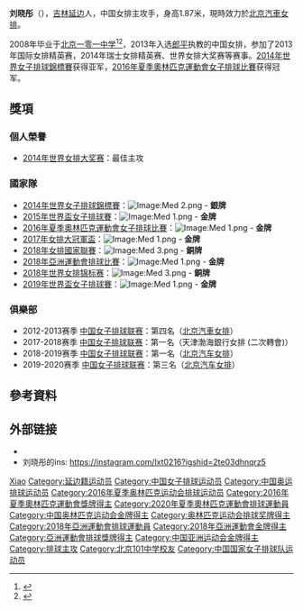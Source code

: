 {{otheruses|刘晓彤 (消歧义)}}
{{Infobox 排球選手
|name           = 刘晓彤
|image          = Liu Xiaotong in the China team for Volleyball (cropped).jpg
|imagesize      =
|caption        =
|fullname       =
|nickname       = 锦鲤彤、福将 
|nationality    = {{PRC}}
|birth_date     = {{Birth date and age|1990|02|16}}
|birth_place    = 
|death_date     =
|death_place    =
|hometown       =
|height         = {{height|m=1.87}}
|weight         = {{weight|kg=72}}
|spike          = {{height|m=3.15}}
|block          = {{height|m=3.00}}
|college        =
|position       = 主攻 Wing spiker 
|currentnumber  = 5 (俱樂部), 10 (國家隊)
|currentclub    = {{flagicon|CHN}} [[北京女排|北京汽車]]
|years1         =
|team1          =
|nationalyears  = 2013 -
|nationalteam   = {{flagicon|CHN}} [[中國國家女子排球隊|中國]]
|updated        = 2021年1月
|medaltemplates =
{{MedalSport | 女子[[排球|排球]]}}
{{MedalCountry | {{CHN}} }}
{{MedalCompetition|[[奥林匹克运动会|奥林匹克运动会]]}}
{{MedalGold| [[2016年夏季奥林匹克运动会|2016年里约热内卢]] |[[2016年夏季奧林匹克運動會女子排球比賽|團隊]]}}
{{MedalCompetition|[[世界盃排球賽|世界盃排球賽]]}}
{{MedalGold| [[2015年世界盃女子排球賽|2015年日本]] | }}
{{MedalGold| [[2019年世界盃女子排球賽|2019年日本]] | }}
{{MedalCompetition|[[女排大冠军杯赛|女排大冠军杯赛]]}}
{{MedalGold | [[2017年女排大冠军杯赛|2017年日本]] | }}
{{MedalCompetition|[[世界排球錦標賽|世界女子排球錦標賽]]}}
{{MedalSilver  | [[2014年世界女子排球錦標賽|2014年意大利]] | }}
{{MedalBronze  | [[2018年世界女子排球錦標賽|2018年日本]] | }}
}}

'''刘晓彤'''（{{bd|1990年|2月16日|catIdx=L刘}}），[[吉林|吉林]][[延边|延边]]人，中国女排主攻手，身高1.87米，現時效力於[[北京女排|北京汽車女排]]。

2008年毕业于[[北京一零一中学|北京一零一中学]]<ref>{{cite news|url=http://www.beijing101.com/school/getNavigationArticle.do?articleId=579314f3-b6e5-4cae-94d8-8af30c611c27&navigationId=4385c493-4603-4f1c-b263-cd15373af089&schoolId=587bb213-aab9-415d-b129-b629de3718e8|title=北京女排张建章主教练、奥运冠军刘晓彤校友到校交流指导|publisher=北京101中学|date=2019-03-20|accessdate=2020-12-12}}</ref><ref>{{cite news|url=http://sports.people.com.cn/n1/2016/0923/c14820-28736231.html|title=刘晓彤：感谢北京一零一中 母校让我全面发展|publisher=人民网|date=2016-09-23|accessdate=2021-08-10|archive-date=2021-08-10|archive-url=https://web.archive.org/web/20210810163618/http://sports.people.com.cn/n1/2016/0923/c14820-28736231.html}}</ref>，2013年入选[[郎平|郎平]]执教的中国女排，参加了2013年国际女排精英赛，2014年瑞士女排精英赛、世界女排大奖赛等赛事。[[2014年世界女子排球錦標賽|2014年世界女子排球錦標賽]]获得亚军，[[2016年夏季奧林匹克運動會女子排球比賽|2016年夏季奧林匹克運動會女子排球比賽]]获得冠军。

== 獎項 ==
===個人榮譽===
*[[2014年世界女排大奖赛|2014年世界女排大奖赛]]：最佳主攻

===國家隊===
*[[2014年世界女子排球錦標賽|2014年世界女子排球錦標賽]]：[[Image:Med_2.png|Image:Med 2.png]] - '''銀牌'''
*[[2015年世界盃女子排球賽|2015年世界盃女子排球賽]]：[[Image:Med_1.png|Image:Med 1.png]] - '''金牌'''
*[[2016年夏季奧林匹克運動會女子排球比賽|2016年夏季奧林匹克運動會女子排球比賽]]：[[Image:Med_1.png|Image:Med 1.png]] - '''金牌'''
*[[2017年女子世界大冠軍盃排球賽|2017年女排大冠軍盃]]：[[Image:Med_1.png|Image:Med 1.png]] - '''金牌'''
*[[2018年女排國家聯賽|2018年女排國家聯賽]]：[[Image:Med_3.png|Image:Med 3.png]] - '''銅牌'''
*[[2018年亞洲運動會排球比賽|2018年亞洲運動會排球比賽]]：[[Image:Med_1.png|Image:Med 1.png]] - '''金牌'''
*[[2018年世界女子排球錦標賽|2018年世界女排锦标赛]]：[[Image:Med_3.png|Image:Med 3.png]] - '''銅牌'''
*[[2019年世界盃女子排球賽|2019年世界盃女子排球賽]]：[[Image:Med_1.png|Image:Med 1.png]] - '''金牌'''

===俱樂部===
*2012-2013赛季 [[中国女子排球联赛|中国女子排球联赛]]：第四名（[[北京女排|北京汽車女排]]）
*2017-2018赛季 [[中国女子排球联赛|中国女子排球联赛]]：第一名（天津渤海銀行女排 (二次轉會)）
*2018-2019赛季 [[中国女子排球联赛|中国女子排球联赛]]：第一名（[[北京女排|北京汽车女排]]）
*2019-2020赛季 [[中国女子排球联赛|中国女子排球联赛]]：第三名（[[北京女排|北京汽车女排]]）

== 參考資料 ==
{{reflist}}

== 外部链接 ==
* {{Sinaweibo|2675415601}}
* 刘晓彤的ins: https://instagram.com/lxt0216?igshid=2te03dhnqrz5

{{2014年世錦賽中國國家女子排球隊}}
{{2015年世界盃中國女子排球隊}}
{{2016年奥运会中国国家女子排球队}}
{{2018年世锦赛中国女子排球队}}
{{2019年世界杯中国女子排球队}}

{{Authority control}}
{{DEFAULTSORT:Liu Xiaotong}}
[[Category:刘姓|Xiao]]
[[Category:延边籍运动员|Category:延边籍运动员]]
[[Category:中国女子排球运动员|Category:中国女子排球运动员]]
[[Category:中国奥运排球运动员|Category:中国奥运排球运动员]]
[[Category:2016年夏季奥林匹克运动会排球运动员|Category:2016年夏季奥林匹克运动会排球运动员]]
[[Category:2016年夏季奧林匹克運動會獎牌得主|Category:2016年夏季奧林匹克運動會獎牌得主]]
[[Category:2020年夏季奧林匹克運動會排球運動員|Category:2020年夏季奧林匹克運動會排球運動員]]
[[Category:中国奥林匹克运动会金牌得主|Category:中国奥林匹克运动会金牌得主]]
[[Category:奥林匹克运动会排球奖牌得主|Category:奥林匹克运动会排球奖牌得主]]
[[Category:2018年亞洲運動會排球運動員|Category:2018年亞洲運動會排球運動員]]
[[Category:2018年亞洲運動會金牌得主|Category:2018年亞洲運動會金牌得主]]
[[Category:亞洲運動會排球獎牌得主|Category:亞洲運動會排球獎牌得主]]
[[Category:中国亚洲运动会金牌得主|Category:中国亚洲运动会金牌得主]]
[[Category:排球主攻|Category:排球主攻]]
[[Category:北京101中学校友|Category:北京101中学校友]]
[[Category:中国国家女子排球队运动员|Category:中国国家女子排球队运动员]]